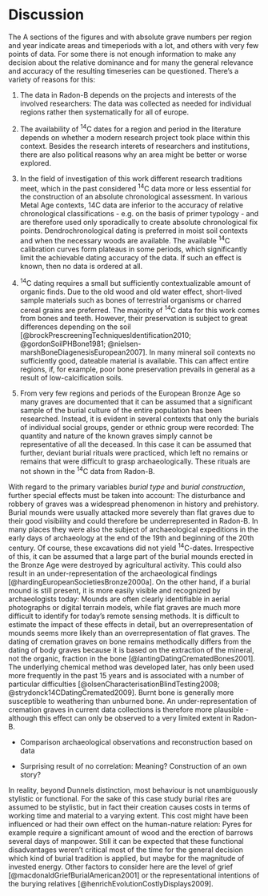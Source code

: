 # Discussion {#discussion}

The A sections of the figures \ref{development_burial_type} and \ref{development_burial_construction} with absolute grave numbers per region and year indicate areas and timeperiods with a lot, and others with very few points of data. For some there is not enough information to make any decision about the relative dominance and for many the general relevance and accuracy of the resulting timeseries can be questioned. There's a variety of reasons for this:

1. The data in Radon-B depends on the projects and interests of the involved researchers: The data was collected as needed for individual regions rather then systematically for all of europe.

2. The availability of ^14^C dates for a region and period in the literature depends on whether a modern research project took place within this context. Besides the research interets of researchers and institutions, there are also political reasons why an area might be better or worse explored.

3. In the field of investigation of this work different research traditions meet, which in the past considered ^14^C data more or less essential for the construction of an absolute chronological assessment. In various Metal Age contexts, 14C data are inferior to the accuracy of relative chronological classifications - e.g. on the basis of primer typology - and are therefore used only sporadically to create absolute chronological fix points. Dendrochronological dating is preferred in moist soil contexts and when the necessary woods are available. The available ^14^C calibration curves form plateaus in some periods, which significantly limit the achievable dating accuracy of the data. If such an effect is known, then no data is ordered at all.

4. ^14^C dating requires a small but sufficiently contextualizable amount of organic finds. Due to the old wood and old water effect, short-lived sample materials such as bones of terrestrial organisms or charred cereal grains are preferred. The majority of ^14^C data for this work comes from bones and teeth. However, their preservation is subject to great differences depending on the soil [@brockPrescreeningTechniquesIdentification2010; @gordonSoilPHBone1981; @nielsen-marshBoneDiagenesisEuropean2007]. In many mineral soil contexts no sufficiently good, dateable material is available. This can affect entire regions, if, for example, poor bone preservation prevails in general as a result of low-calcification soils.

5. From very few regions and periods of the European Bronze Age so many graves are documented that it can be assumed that a significant sample of the burial culture of the entire population has been researched. Instead, it is evident in several contexts that only the burials of individual social groups, gender or ethnic group were recorded: The quantity and nature of the known graves simply cannot be representative of all the deceased. In this case it can be assumed that further, deviant burial rituals were practiced, which left no remains or remains that were difficult to grasp archaeologically. These rituals are not shown in the ^14^C data from Radon-B.

With regard to the primary variables *burial type* and *burial construction*, further special effects must be taken into account: The disturbance and robbery of graves was a widespread phenomenon in history and prehistory. Burial mounds were usually attacked more severely than flat graves due to their good visibility and could therefore be underrepresented in Radon-B. In many places they were also the subject of archaeological expeditions in the early days of archaeology at the end of the 19th and beginning of the 20th century. Of course, these excavations did not yield ^14^C-dates. Irrespective of this, it can be assumed that a large part of the burial mounds erected in the Bronze Age were destroyed by agricultural activity. This could also result in an under-representation of the archaeological findings [@hardingEuropeanSocietiesBronze2000a]. On the other hand, if a burial mound is still present, it is more easily visible and recognized by archaeologists today: Mounds are often clearly identifiable in aerial photographs or digital terrain models, while flat graves are much more difficult to identify for today's remote sensing methods. It is difficult to estimate the impact of these effects in detail, but an overrepresentation of mounds seems more likely than an overrepresentation of flat graves. The dating of cremation graves on bone remains methodically differs from the dating of body graves because it is based on the extraction of the mineral, not the organic, fraction in the bone [@lantingDatingCrematedBones2001]. The underlying chemical method was developed later, has only been used more frequently in the past 15 years and is associated with a number of particular difficulties [@olsenCharacterisationBlindTesting2008; @strydonck14CDatingCremated2009]. Burnt bone is generally more susceptible to weathering than unburned bone. An under-representation of cremation graves in current data collections is therefore more plausible - although this effect can only be observed to a very limited extent in Radon-B.

- Comparison archaeological observations and reconstruction based on data  

- Surprising result of no correlation: Meaning? Construction of an own story?

In reality, beyond Dunnels distinction, most behaviour is not unambiguously stylistic or functional. For the sake of this case study burial rites are assumed to be stylistic, but in fact their creation causes costs in terms of working time and material to a varying extent. This cost might have been influenced or had their own effect on the human-nature relation: Pyres for example require a significant amount of wood and the erection of barrows several days of manpower. Still it can be expected that these functional disadvantages weren't critical most of the time for the general decision which kind of burial tradition is applied, but maybe for the magnitude of invested energy. Other factors to consider here are the level of grief [@macdonaldGriefBurialAmerican2001] or the representational intentions of the burying relatives [@henrichEvolutionCostlyDisplays2009].
